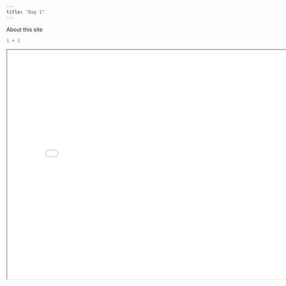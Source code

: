 ```yaml
---
title: "Day 1"
---
```


About this site

```r
1 + 1
```

<p>

<iframe width="800" height="600" src="test.html" allow="fullscreen">

</iframe>

</p>

